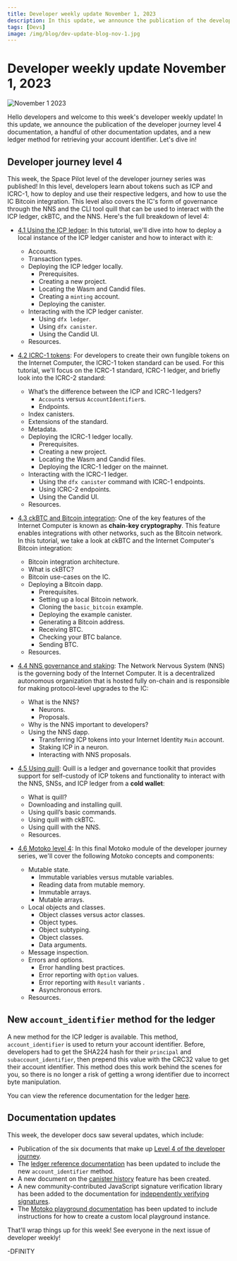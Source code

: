 ```yaml
---
title: Developer weekly update November 1, 2023
description: In this update, we announce the publication of the developer journey level 4 documentation, a handful of other documentation updates, and a new ledger method for retrieving your account identifier.
tags: [Devs]
image: /img/blog/dev-update-blog-nov-1.jpg
---
```


# Developer weekly update November 1, 2023


![November 1 2023](../../static/img/blog/dev-update-blog-nov-1.jpg)

Hello developers and welcome to this week's developer weekly update! In this update, we announce the publication of the developer journey level 4 documentation, a handful of other documentation updates, and a new ledger method for retrieving your account identifier. Let's dive in! 

## Developer journey level 4

This week, the Space Pilot level of the developer journey series was published! In this level, developers learn about tokens such as ICP and ICRC-1, how to deploy and use their respective ledgers, and how to use the IC Bitcoin integration. This level also covers the IC's form of governance through the NNS and the CLI tool quill that can be used to interact with the ICP ledger, ckBTC, and the NNS. 
Here's the full breakdown of level 4:

- [4.1 Using the ICP ledger](/docs/current/tutorials/developer-journey/level-4/4.1-icp-ledger): In this tutorial, we'll dive into how to deploy a local instance of the ICP ledger canister and how to interact with it: 
    - Accounts.
    - Transaction types.
    - Deploying the ICP ledger locally.
        - Prerequisites.
        - Creating a new project.
        - Locating the Wasm and Candid files.
        - Creating a `minting` account.
        - Deploying the canister.
    - Interacting with the ICP ledger canister.
        - Using `dfx ledger`.
        - Using `dfx canister`.
        - Using the Candid UI.
    - Resources.

- [4.2 ICRC-1 tokens](/docs/current/tutorials/developer-journey/level-4/4.2-icrc-tokens): For developers to create their own fungible tokens on the Internet Computer, the ICRC-1 token standard can be used. For this tutorial, we'll focus on the ICRC-1 standard, ICRC-1 ledger, and briefly look into the ICRC-2 standard: 
    - What’s the difference between the ICP and ICRC-1 ledgers?
        - `Account`s versus `AccountIdentifier`s.
        - Endpoints.
    - Index canisters.
    - Extensions of the standard.
    - Metadata.
    - Deploying the ICRC-1 ledger locally.
        - Prerequisites.
        - Creating a new project.
        - Locating the Wasm and Candid files.
        - Deploying the ICRC-1 ledger on the mainnet.
    - Interacting with the ICRC-1 ledger.
        - Using the `dfx canister` command with ICRC-1 endpoints.
        - Using ICRC-2 endpoints.
        - Using the Candid UI.
    - Resources.

- [4.3 ckBTC and Bitcoin integration](/docs/current/tutorials/developer-journey/level-4/4.3-ckbtc-and-bitcoin): One of the key features of the Internet Computer is known as **chain-key cryptography**. This feature enables integrations with other networks, such as the Bitcoin network. In this tutorial, we take a look at ckBTC and the Internet Computer's Bitcoin integration: 
    - Bitcoin integration architecture.
    - What is ckBTC?
    - Bitcoin use-cases on the IC.
    - Deploying a Bitcoin dapp.
        - Prerequisites.
        - Setting up a local Bitcoin network.
        - Cloning the `basic_bitcoin` example.
        - Deploying the example canister.
        - Generating a Bitcoin address.
        - Receiving BTC.
        - Checking your BTC balance.
        - Sending BTC.
    - Resources.

- [4.4 NNS governance and staking](/docs/current/tutorials/developer-journey/level-4/4.4-nns-governance): The Network Nervous System (NNS) is the governing body of the Internet Computer. It is a decentralized autonomous organization that is hosted fully on-chain and is responsible for making protocol-level upgrades to the IC:
    - What is the NNS?
        - Neurons.
        - Proposals.
    - Why is the NNS important to developers?
    - Using the NNS dapp.
        - Transferring ICP tokens into your Internet Identity `Main` account.
        - Staking ICP in a neuron.
        - Interacting with NNS proposals.

- [4.5 Using quill](/docs/current/tutorials/developer-journey/level-4/4.5-using-quill): Quill is a ledger and governance toolkit that provides support for self-custody of ICP tokens and functionality to interact with the NNS, SNSs, and ICP ledger from a **cold wallet**: 
    - What is quill?
    - Downloading and installing quill.
    - Using quill’s basic commands.
    - Using quill with ckBTC.
    - Using quill with the NNS.
    - Resources.

- [4.6 Motoko level 4](/docs/current/tutorials/developer-journey/level-4/4.6-motoko-lvl4): In this final Motoko module of the developer journey series, we'll cover the following Motoko concepts and components:
    - Mutable state.
        - Immutable variables versus mutable variables.
        - Reading data from mutable memory.
        - Immutable arrays.
        - Mutable arrays.
    - Local objects and classes.
        - Object classes versus actor classes.
        - Object types.
        - Object subtyping.
        - Object classes.
        - Data arguments.
    - Message inspection.
    - Errors and options.
        - Error handling best practices.
        - Error reporting with `Option` values.
        - Error reporting with `Result` variants .
        - Asynchronous errors.
    - Resources.


## New `account_identifier` method for the ledger

A new method for the ICP ledger is available. This method, `account_identifier` is used to return your account identifier. Before, developers had to get the SHA224 hash for their `principal` and `subaccount_identifier`, then prepend this value with the CRC32 value to get their account identifier. This method does this work behind the scenes for you, so there is no longer a risk of getting a wrong identifier due to incorrect byte manipulation. 

You can view the reference documentation for the ledger [here](/docs/current/references/ledger#_accounts).


## Documentation updates

This week, the developer docs saw several updates, which include:

- Publication of the six documents that make up [Level 4 of the developer journey](/docs/current/tutorials/developer-journey/level-4/).
- The [ledger reference documentation](/docs/current/references/ledger#_accounts) has been updated to include the new `account_identifier` method.
- A new document on the [canister history](/docs/current/developer-docs/production/canister-history) feature has been created. 
- A new community-contributed JavaScript signature verification library has been added to the documentation for [independently verifying signatures](/docs/current/developer-docs/integrations/independently-verifying-ic-signatures).
- The [Motoko playground documentation](/docs/current/developer-docs/setup/playground) has been updated to include instructions for how to create a custom local playground instance.

That'll wrap things up for this week! See everyone in the next issue of developer weekly!

-DFINITY

